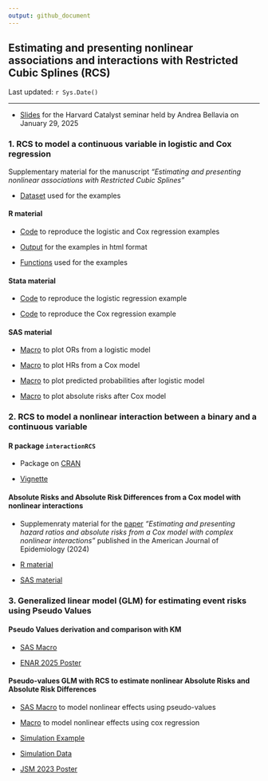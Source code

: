 ```yaml
---
output: github_document
---
```


## Estimating and presenting nonlinear associations and interactions with Restricted Cubic Splines (RCS)

Last updated: `r Sys.Date()`

---

- [Slides](https://andreabellavia.github.io/RCSplines/continuous/2025_01_29_catalyst_Bellavia_.pdf) for the Harvard Catalyst seminar held by Andrea Bellavia on January 29, 2025

### 1. RCS to model a continuous variable in logistic and Cox regression 

Supplementary material for the manuscript _"Estimating and presenting nonlinear associations with Restricted Cubic Splines"_

- [Dataset](https://github.com/andreabellavia/RCSplines/blob/main/continuous/data_example.xlsx) used for the examples 

#### R material

- [Code](https://github.com/andreabellavia/RCSplines/blob/main/continuous/R/rcs_logistic_cox.qmd) to reproduce the logistic and Cox regression examples

- [Output](https://andreabellavia.github.io/RCSplines/continuous/R/rcs_logistic_cox.html) for the examples in html format 

- [Functions](https://github.com/andreabellavia/RCSplines/blob/main/continuous/R/R_functions.R) used for the examples

#### Stata material 

- [Code](https://github.com/andreabellavia/RCSplines/blob/main/continuous/Stata/rcs_logistic.do) to reproduce the logistic regression example

- [Code](https://github.com/andreabellavia/RCSplines/blob/main/continuous/Stata/rcs_cox.do) to reproduce the Cox regression example

#### SAS material 

- [Macro](https://github.com/andreabellavia/RCSplines/blob/main/continuous/SAS/OR_spline.sas) to plot ORs from a logistic model
 
- [Macro](https://github.com/andreabellavia/RCSplines/blob/main/continuous/SAS/HR_splines.sas) to plot HRs from a Cox model
 
- [Macro](https://github.com/andreabellavia/RCSplines/blob/main/continuous/SAS/logistic_splines_evprob.sas) to plot predicted probabilities after logistic model
 
- [Macro](https://github.com/andreabellavia/RCSplines/blob/main/continuous/SAS/cox_splines_eventprob.sas) to plot absolute risks after Cox model

### 2. RCS to model a nonlinear interaction between a binary and a continuous variable

#### R package `interactionRCS` 

- Package on [CRAN](https://cran.r-project.org/package=interactionRCS)

- [Vignette](https://cran.r-project.org/web/packages/interactionRCS/vignettes/vignette.html)

#### Absolute Risks and Absolute Risk Differences from a Cox model with nonlinear interactions

- Supplemenraty material for the [paper](https://academic.oup.com/aje/article/193/8/1155/7678921)
_"Estimating and presenting hazard ratios 
and absolute risks from a Cox model with complex nonlinear interactions"_ published in the
American Journal of Epidemiology (2024)

- [R material](https://timi.org/wp-content/uploads/2023/11/R-material.zip)

- [SAS material](https://timi.org/wp-content/uploads/2023/09/SAS-macros_rev.txt)

### 3. Generalized linear model (GLM) for estimating event risks using Pseudo Values

#### Pseudo Values derivation and comparison with KM
 
- [SAS Macro](https://github.com/andreabellavia/RCSplines/blob/main/continuous/pseudovalues/Deriving_Pseudo_Values_Macro.sas)

- [ENAR 2025 Poster](https://github.com/andreabellavia/RCSplines/blob/main/continuous/pseudovalues/ENAR_poster_final.pdf)
 
#### Pseudo-values GLM with RCS to estimate nonlinear Absolute Risks and Absolute Risk Differences
 
- [SAS Macro](https://github.com/andreabellavia/RCSplines/blob/main/continuous/pseudovalues/Macro_Splines_Pseudo.sas) to model nonlinear effects using pseudo-values

- [Macro](https://github.com/andreabellavia/RCSplines/blob/main/continuous/pseudovalues/Macro_Splines_Cox.sas) to model nonlinear effects using cox regression
 
- [Simulation Example](https://github.com/andreabellavia/RCSplines/blob/main/continuous/pseudovalues/SAS_Simulation_Example.sas) 

- [Simulation Data](https://github.com/andreabellavia/RCSplines/blob/main/continuous/pseudovalues/simdatafinal.sas7bdat)

- [JSM 2023 Poster](https://github.com/andreabellavia/RCSplines/blob/main/continuous/pseudovalues/JSM_poster_final_HR.pdf)